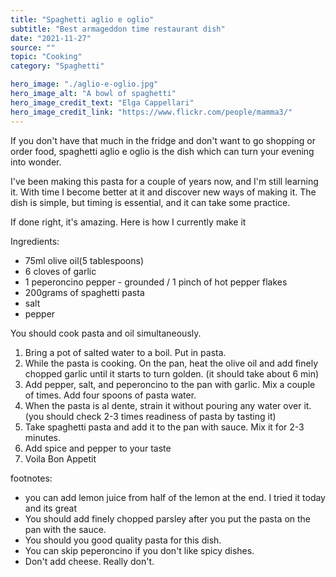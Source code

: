 ---
title: "Spaghetti aglio e oglio"
subtitle: "Best armageddon time restaurant dish" 
date: "2021-11-27"
source: ""
topic: "Cooking"
category: "Spaghetti"

hero_image: "./aglio-e-oglio.jpg"
hero_image_alt: "A bowl of spaghetti"
hero_image_credit_text: "Elga Cappellari"
hero_image_credit_link: "https://www.flickr.com/people/mamma3/"
---

If you don't have that much in the fridge and don't want to 
go shopping or order food, spaghetti aglio e oglio is
the dish which can turn your evening into wonder.

I've been making this pasta for a couple of years now, and 
I'm still learning it. With time I become better at it 
and discover new ways of making it. The dish is simple, but timing
is essential, and it can take some practice.

If done right, it's amazing. Here is how I currently make it

Ingredients:
- 75ml olive oil(5 tablespoons)
- 6 cloves of garlic
- 1 peperoncino pepper - grounded  / 1 pinch of hot pepper flakes 
- 200grams of spaghetti pasta
- salt 
- pepper


You should cook pasta and oil simultaneously.
1. Bring a pot of salted water to a boil. Put in pasta.
2. While the pasta is cooking. On the pan, heat the olive oil and 
add finely chopped garlic until it starts to turn golden. (it should take about 6 min)
3. Add pepper, salt, and peperoncino to the pan with garlic. Mix a couple of times. 
Add four spoons of pasta water. 
4. When the pasta is al dente, strain it without pouring any water over it.
(you should check 2-3 times readiness of pasta by tasting it)
5. Take spaghetti pasta and add it to the pan with sauce. Mix it for 2-3 minutes.
6. Add spice and pepper to your taste
7. Voila Bon Appetit





footnotes:
- you can add lemon juice from half of the lemon at the end. 
I tried it today and its great
- You should add finely chopped parsley after you put the 
pasta on the pan with the sauce.
- You should you good quality pasta for this dish.
- You can skip peperoncino if you don't like spicy dishes.
- Don't add cheese. Really don't.